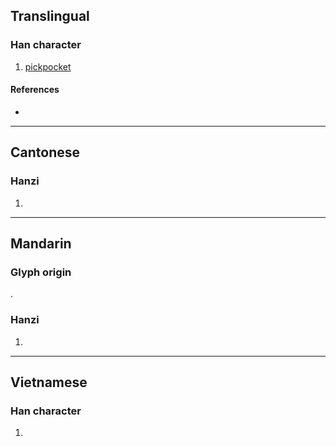 {{character info/new}}
==Translingual==

===Han character===
{{Han char|rn=64|rad=手|as=08|sn=12|four=20552|canj=QQQ|ids=⿱手𢪒}}

# [[pickpocket]]

====References====
* {{Han ref|kx=0440.181|dkj=12311|hdz=31889.030|uh=63B1|ud=25521|bh=D953|bd=55635}}

----

==Cantonese==

===Hanzi===
{{yue-hanzi|jyut=[[paa4]]|y=pa4}}

# {{defn|lang=yue|sort=手08}}

----

==Mandarin==

===Glyph origin===
{{zh-etym-triple|手|hand}}.

===Hanzi===
{{cmn-hanzi|pin=[[pá]] ([[pa2]]), [[shǒu]] ([[shou3]])|wg=p'a<sup>2</sup>, shou<sup>3</sup>}}

# {{defn|lang=cmn|sort=手08}}

----

==Vietnamese==

===Han character===
{{vi-hantu|[[bà]]|rs=手08}}

# {{defn|lang=vi|sort=手08}}